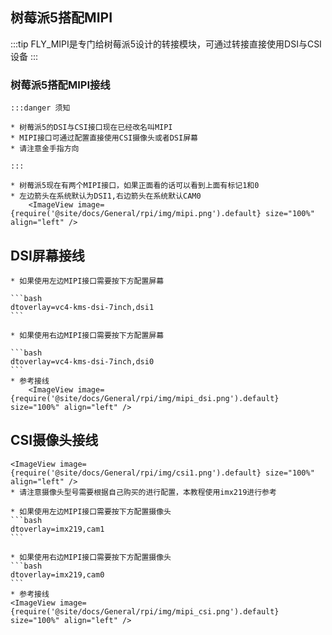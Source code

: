 

## 树莓派5搭配MIPI

:::tip
FLY_MIPI是专门给树莓派5设计的转接模块，可通过转接直接使用DSI与CSI设备
:::

### 树莓派5搭配MIPI接线

    :::danger 须知

    * 树莓派5的DSI与CSI接口现在已经改名叫MIPI
    * MIPI接口可通过配置直接使用CSI摄像头或者DSI屏幕
    * 请注意金手指方向

    :::

    * 树莓派5现在有两个MIPI接口，如果正面看的话可以看到上面有标记1和0
    * 左边箭头在系统默认为DSI1,右边箭头在系统默认CAM0
        <ImageView image={require('@site/docs/General/rpi/img/mipi.png').default} size="100%" align="left" />

## DSI屏幕接线

    * 如果使用左边MIPI接口需要按下方配置屏幕

    ```bash
    dtoverlay=vc4-kms-dsi-7inch,dsi1
    ```

    * 如果使用右边MIPI接口需要按下方配置屏幕

    ```bash
    dtoverlay=vc4-kms-dsi-7inch,dsi0
    ```
    * 参考接线
        <ImageView image={require('@site/docs/General/rpi/img/mipi_dsi.png').default} size="100%" align="left" />

## CSI摄像头接线

    <ImageView image={require('@site/docs/General/rpi/img/csi1.png').default} size="100%" align="left" />
    * 请注意摄像头型号需要根据自己购买的进行配置，本教程使用imx219进行参考

    * 如果使用左边MIPI接口需要按下方配置摄像头
    ```bash
    dtoverlay=imx219,cam1
    ```

    * 如果使用右边MIPI接口需要按下方配置摄像头
    ```bash
    dtoverlay=imx219,cam0
    ```
    * 参考接线
    <ImageView image={require('@site/docs/General/rpi/img/mipi_csi.png').default} size="100%" align="left" />

